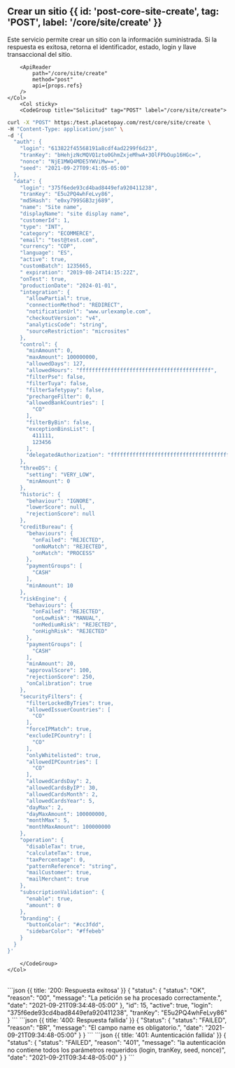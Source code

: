 


## Crear un sitio {{ id: 'post-core-site-create', tag: 'POST', label: '/core/site/create' }}

<Row>
    <Col>
        Este servicio permite crear un sitio con la información suministrada. Si la respuesta es exitosa, retorna el identificador, estado, login y llave transaccional del sitio.
    
        <ApiReader
            path="/core/site/create"
            method="post"
            api={props.refs}
        />
    </Col>
        <Col sticky>
        <CodeGroup title="Solicitud" tag="POST" label="/core/site/create">
```bash {{title: 'Creación de un sitio'}}
curl -X "POST" https:/test.placetopay.com/rest/core/site/create \
-H "Content-Type: application/json" \
-d '{
  "auth": {
    "login": "613822f45568191a8cdf4ad2299f6d23",
    "tranKey": "bHehjzNcMQVQ1zto0GhmZxjeMhwA+3OlFPbOup16HGc=",
    "nonce": "NjE1MWQ4MDE5YWViMw==",
    "seed": "2021-09-27T09:41:05-05:00"
  },
  "data": {
    "login": "375f6ede93cd4bad8449efa920411238",
    "tranKey": "E5u2PQ4whFeLvy86",
    "md5Hash": "e0xy799SGB3zj689",
    "name": "Site name",
    "displayName": "site display name",
    "customerId": 1,
    "type": "INT",
    "category": "ECOMMERCE",
    "email": "test@test.com",
    "currency": "COP",
    "language": "ES",
    "active": true,
    "customBatch": 1235665,
    " expiration": "2019-08-24T14:15:22Z",
    "onTest": true,
    "productionDate": "2024-01-01",
    "integration": {
      "allowPartial": true,
      "connectionMethod": "REDIRECT",
      "notificationUrl": "www.urlexample.com",
      "checkoutVersion": "v4",
      "analyticsCode": "string",
      "sourceRestriction": "microsites"
    },
    "control": {
      "minAmount": 0,
      "maxAmount": 100000000,
      "allowedDays": 127,
      "allowedHours": "ffffffffffffffffffffffffffffffffffffffffff",
      "filterPse": false,
      "filterTuya": false,
      "filterSafetypay": false,
      "prechargeFilter": 0,
      "allowedBankCountries": [
        "CO"
      ],
      "filterByBin": false,
      "exceptionBinsList": [
        411111,
        123456
      ],
      "delegatedAuthorization": "ffffffffffffffffffffffffffffffffffffffffff"
    },
    "threeDS": {
      "setting": "VERY_LOW",
      "minAmount": 0
    },
    "historic": {
      "behaviour": "IGNORE",
      "lowerScore": null,
      "rejectionScore": null
    },
    "creditBureau": {
      "behaviours": {
        "onFailed": "REJECTED",
        "onNoMatch": "REJECTED",
        "onMatch": "PROCESS"
      },
      "paymentGroups": [
        "CASH"
      ],
      "minAmount": 10
    },
    "riskEngine": {
      "behaviours": {
        "onFailed": "REJECTED",
        "onLowRisk": "MANUAL",
        "onMediumRisk": "REJECTED",
        "onHighRisk": "REJECTED"
      },
      "paymentGroups": [
        "CASH"
      ],
      "minAmount": 20,
      "approvalScore": 100,
      "rejectionScore": 250,
      "onCalibration": true
    },
    "securityFilters": {
      "filterLockedByTries": true,
      "allowedIssuerCountries": [
        "CO"
      ],
      "forceIPMatch": true,
      "excludeIPCountry": [
        "CO"
      ],
      "onlyWhitelisted": true,
      "allowedIPCountries": [
        "CO"
      ],
      "allowedCardsDay": 2,
      "allowedCardsByIP": 30,
      "allowedCardsMonth": 2,
      "allowedCardsYear": 5,
      "dayMax": 2,
      "dayMaxAmount": 100000000,
      "monthMax": 5,
      "monthMaxAmount": 100000000
    },
    "operation": {
      "disableTax": true,
      "calculateTax": true,
      "taxPercentage": 0,
      "patternReference": "string",
      "mailCustomer": true,
      "mailMerchant": true
    },
    "subscriptionValidation": {
      "enable": true,
      "amount": 0
    },
    "branding": {
      "buttonColor": "#cc3fdd",
      "sidebarColor": "#ffebeb"
    }
  }
}'
```
        </CodeGroup>
    </Col>
</Row>

<Row>
    <Col>
        <ApiReader
            path="/core/site/create"
            method="post"
            type="response"
            api={props.refs}
        />
    </Col>
        <Col sticky>
        <br />
        <CodeGroup title="Respuesta">
```json {{ title: '200: Respuesta exitosa' }}
{
  "status": {
    "status": "OK",
    "reason": "00",
    "message": "La petición se ha procesado correctamente.",
    "date": "2021-09-21T09:34:48-05:00"
  },
  "id": 15,
  "active": true,
  "login": "375f6ede93cd4bad8449efa920411238",
  "tranKey": "E5u2PQ4whFeLvy86"
}
```
```json {{ title: '400: Respuesta fallida' }}
{
  "Status": {
    "status": "FAILED",
    "reason": "BR",
    "message": "El campo name es obligatorio.",
    "date": "2021-09-21T09:34:48-05:00"
  }
}
```
```json {{ title: '401: Auntenticación fallida' }}
{
  "status": {
    "status": "FAILED",
    "reason": "401",
    "message": "la autenticación no contiene todos los parámetros requeridos (login, tranKey, seed, nonce)",
    "date": "2021-09-21T09:34:48-05:00"
  }
}
```
        </CodeGroup>
    </Col>
</Row>

